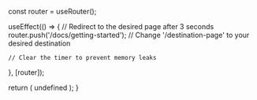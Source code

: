 
  const router = useRouter();

  useEffect(() => {
    // Redirect to the desired page after 3 seconds
      router.push('/docs/getting-started'); // Change '/destination-page' to your desired destination

    // Clear the timer to prevent memory leaks
  }, [router]);

  return (
    undefined
  );
}
